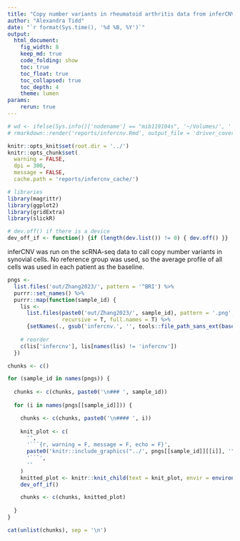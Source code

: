 ```yaml
---
title: "Copy number variants in rheumatoid arthritis data from inferCNV"
author: "Alexandra Tidd"
date: "`r format(Sys.time(), '%d %B, %Y')`"
output:
  html_document:
    fig_width: 8
    keep_md: true
    code_folding: show
    toc: true
    toc_float: true
    toc_collapsed: true
    toc_depth: 4
    theme: lumen
params:
    rerun: true
---
```


```r
# wd <- ifelse(Sys.info()['nodename'] == "mib119104s", '~/Volumes/', '') |> paste0('/lustre/scratch125/casm/team268im/at31/RA_som_mut/infercnv/') ; setwd(wd)
# rmarkdown::render('reports/infercnv.Rmd', output_file = 'driver_coverage.html', output_dir = 'reports/', params = list(rerun = T))

knitr::opts_knit$set(root.dir = '../')
knitr::opts_chunk$set(
  warning = FALSE, 
  dpi = 300, 
  message = FALSE,
  cache.path = 'reports/infercnv_cache/') 

# libraries
library(magrittr)
library(ggplot2)
library(gridExtra)
library(slickR)

# dev.off() if there is a device
dev_off_if <- function() {if (length(dev.list()) != 0) { dev.off() }}
```

inferCNV was run on the scRNA-seq data to call copy number variants in synovial cells. No reference group was used, so the average profile of all cells was used in each patient as the baseline. 

```r
pngs <-
  list.files('out/Zhang2023/', pattern = '^BRI') %>%
  purrr::set_names() %>%
  purrr::map(function(sample_id) {
    lis <-
      list.files(paste0('out/Zhang2023/', sample_id), pattern = '.png', 
                 recursive = T, full.names = T) %>%
      {setNames(., gsub('infercnv.', '', tools::file_path_sans_ext(basename(.))))}
    
    # reorder
    c(lis['infercnv'], lis[names(lis) != 'infercnv'])
  })

chunks <- c()

for (sample_id in names(pngs)) {
  
  chunks <- c(chunks, paste0('\n### ', sample_id))
  
  for (i in names(pngs[[sample_id]])) {

    chunks <- c(chunks, paste0('\n#### ', i))
    
    knit_plot <- c(
      '',
      '```{r, warning = F, message = F, echo = F}',
      paste0('knitr::include_graphics("../', pngs[[sample_id]][[i]], '")'),
      '```',
      ''
    )
    knitted_plot <- knitr::knit_child(text = knit_plot, envir = environment(), quiet = T)
    dev_off_if()

    chunks <- c(chunks, knitted_plot)
    
  }
}

cat(unlist(chunks), sep = '\n')
```
